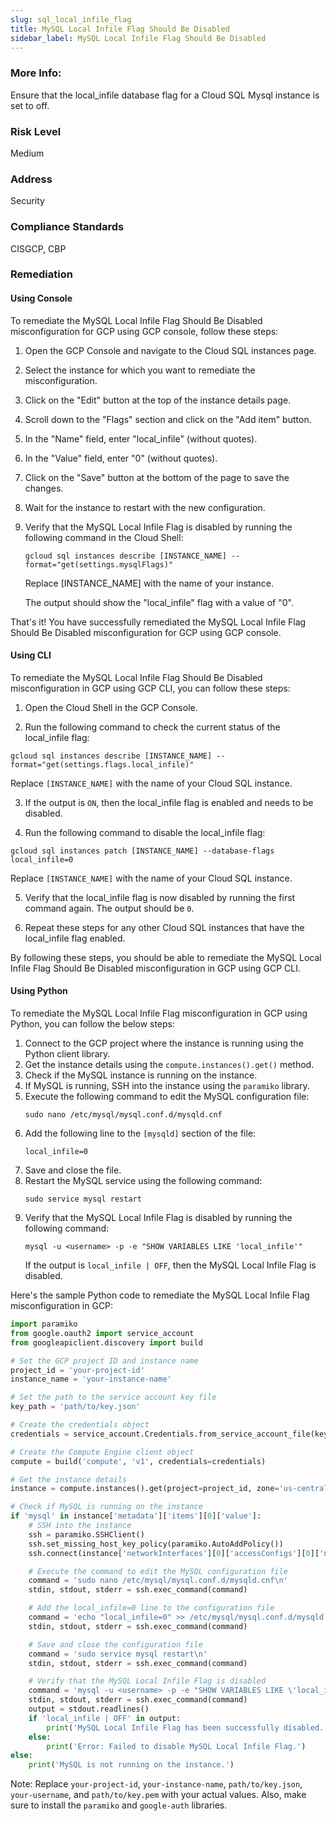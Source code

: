 ```yaml
---
slug: sql_local_infile_flag
title: MySQL Local Infile Flag Should Be Disabled
sidebar_label: MySQL Local Infile Flag Should Be Disabled
---
```


### More Info:

Ensure that the local_infile database flag for a Cloud SQL Mysql instance is set to off.

### Risk Level

Medium

### Address

Security

### Compliance Standards

CISGCP, CBP
### Remediation

#### Using Console

To remediate the MySQL Local Infile Flag Should Be Disabled misconfiguration for GCP using GCP console, follow these steps:

1. Open the GCP Console and navigate to the Cloud SQL instances page.

2. Select the instance for which you want to remediate the misconfiguration.

3. Click on the "Edit" button at the top of the instance details page.

4. Scroll down to the "Flags" section and click on the "Add item" button.

5. In the "Name" field, enter "local_infile" (without quotes).

6. In the "Value" field, enter "0" (without quotes).

7. Click on the "Save" button at the bottom of the page to save the changes.

8. Wait for the instance to restart with the new configuration.

9. Verify that the MySQL Local Infile Flag is disabled by running the following command in the Cloud Shell:

   `gcloud sql instances describe [INSTANCE_NAME] --format="get(settings.mysqlFlags)"`

   Replace [INSTANCE_NAME] with the name of your instance.

   The output should show the "local_infile" flag with a value of "0".

That's it! You have successfully remediated the MySQL Local Infile Flag Should Be Disabled misconfiguration for GCP using GCP console.

#### Using CLI

To remediate the MySQL Local Infile Flag Should Be Disabled misconfiguration in GCP using GCP CLI, you can follow these steps:

1. Open the Cloud Shell in the GCP Console.

2. Run the following command to check the current status of the local_infile flag:

```
gcloud sql instances describe [INSTANCE_NAME] --format="get(settings.flags.local_infile)"
```

Replace `[INSTANCE_NAME]` with the name of your Cloud SQL instance.

3. If the output is `ON`, then the local_infile flag is enabled and needs to be disabled.

4. Run the following command to disable the local_infile flag:

```
gcloud sql instances patch [INSTANCE_NAME] --database-flags local_infile=0
```

Replace `[INSTANCE_NAME]` with the name of your Cloud SQL instance.

5. Verify that the local_infile flag is now disabled by running the first command again. The output should be `0`.

6. Repeat these steps for any other Cloud SQL instances that have the local_infile flag enabled.

By following these steps, you should be able to remediate the MySQL Local Infile Flag Should Be Disabled misconfiguration in GCP using GCP CLI.

#### Using Python

To remediate the MySQL Local Infile Flag misconfiguration in GCP using Python, you can follow the below steps:

1. Connect to the GCP project where the instance is running using the Python client library.
2. Get the instance details using the `compute.instances().get()` method.
3. Check if the MySQL instance is running on the instance.
4. If MySQL is running, SSH into the instance using the `paramiko` library.
5. Execute the following command to edit the MySQL configuration file:
   ```
   sudo nano /etc/mysql/mysql.conf.d/mysqld.cnf
   ```
6. Add the following line to the `[mysqld]` section of the file:
   ```
   local_infile=0
   ```
7. Save and close the file.
8. Restart the MySQL service using the following command:
   ```
   sudo service mysql restart
   ```
9. Verify that the MySQL Local Infile Flag is disabled by running the following command:
   ```
   mysql -u <username> -p -e "SHOW VARIABLES LIKE 'local_infile'"
   ```
   If the output is `local_infile | OFF`, then the MySQL Local Infile Flag is disabled.

Here's the sample Python code to remediate the MySQL Local Infile Flag misconfiguration in GCP:

```python
import paramiko
from google.oauth2 import service_account
from googleapiclient.discovery import build

# Set the GCP project ID and instance name
project_id = 'your-project-id'
instance_name = 'your-instance-name'

# Set the path to the service account key file
key_path = 'path/to/key.json'

# Create the credentials object
credentials = service_account.Credentials.from_service_account_file(key_path)

# Create the Compute Engine client object
compute = build('compute', 'v1', credentials=credentials)

# Get the instance details
instance = compute.instances().get(project=project_id, zone='us-central1-a', instance=instance_name).execute()

# Check if MySQL is running on the instance
if 'mysql' in instance['metadata']['items'][0]['value']:
    # SSH into the instance
    ssh = paramiko.SSHClient()
    ssh.set_missing_host_key_policy(paramiko.AutoAddPolicy())
    ssh.connect(instance['networkInterfaces'][0]['accessConfigs'][0]['natIP'], username='your-username', key_filename='path/to/key.pem')

    # Execute the command to edit the MySQL configuration file
    command = 'sudo nano /etc/mysql/mysql.conf.d/mysqld.cnf\n'
    stdin, stdout, stderr = ssh.exec_command(command)

    # Add the local_infile=0 line to the configuration file
    command = 'echo "local_infile=0" >> /etc/mysql/mysql.conf.d/mysqld.cnf\n'
    stdin, stdout, stderr = ssh.exec_command(command)

    # Save and close the configuration file
    command = 'sudo service mysql restart\n'
    stdin, stdout, stderr = ssh.exec_command(command)

    # Verify that the MySQL Local Infile Flag is disabled
    command = 'mysql -u <username> -p -e "SHOW VARIABLES LIKE \'local_infile\'"\n'
    stdin, stdout, stderr = ssh.exec_command(command)
    output = stdout.readlines()
    if 'local_infile | OFF' in output:
        print('MySQL Local Infile Flag has been successfully disabled.')
    else:
        print('Error: Failed to disable MySQL Local Infile Flag.')
else:
    print('MySQL is not running on the instance.')
``` 

Note: Replace `your-project-id`, `your-instance-name`, `path/to/key.json`, `your-username`, and `path/to/key.pem` with your actual values. Also, make sure to install the `paramiko` and `google-auth` libraries.




